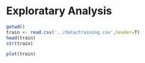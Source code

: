 Exploratary Analysis
=======================================================

```r
getwd()
train <- read.csv('../data/training.csv',header=T)
head(train)
str(train)
```

```r
plot(train)
```

